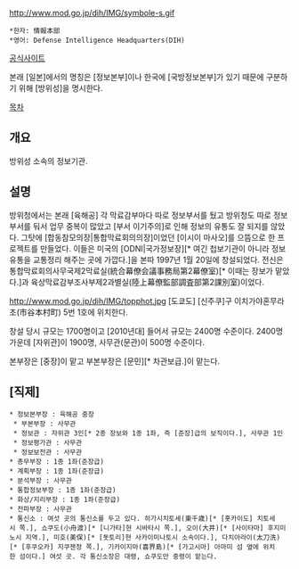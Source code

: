 http://www.mod.go.jp/dih/IMG/symbole-s.gif

 *한자: 情報本部
 *영어: Defense Intelligence Headquarters(DIH)

[http://www.mod.go.jp/dih/ 공식사이트]

본래 [일본]에서의 명칭은 [정보본부]이나 한국에 [국방정보본부]가 있기 때문에 구분하기 위해 [방위성]을 명시한다.

[[목차]]
== 개요 ==
방위성 소속의 정보기관. 
== 설명 ==
방위청에서는 본래 [육해공] 각 막료감부마다 따로 정보부서를 뒀고 방위청도 따로 정보부서를 둬서 업무 중복이 많았고 [부서 이기주의]로 인해 정보의 유통도 잘 되지를 않았다. 그탓에 [합동참모의장|통합막료회의의장]이었던 [이시이 마사오]를 으뜸으로 한 프로젝트를 만들었다. 이들은 미국의 [ODNI|국가정보장][* 여긴 첩보기관이 아니라 정보유통을 교통정리 해주는 곳에 가깝다.]을 본따 1997년 1월 20일에 창설되었다. 전신은 통합막료회의사무국제2막료실(統合幕僚会議事務局第2幕僚室)[* 이때는 장보가 맡았다.]과 육상막료감부조사부제2과별실(陸上幕僚監部調査部第2課別室)이었다. 

http://www.mod.go.jp/dih/IMG/topphot.jpg
[도쿄도] [신주쿠]구 이치가야혼무라초(市谷本村町) 5번 1호에 위치한다.

창설 당시 규모는 1700명이고 [2010년대] 들어서 규모는 2400명 수준이다. 2400명 가운데 [자위관]이 1900명, 사무관(문관)이 500명 수준이다. 

본부장은 [중장]이 맡고 부본부장은 [문민][* 차관보급.]이 맡는다.

== [직제] ==

 * 정보본부장 : 육해공 중장
  * 부본부장 : 사무관
  * 정보관 : 자위관 3인[* 2종 장보와 1종 1좌, 즉 [준장]급의 보직이다.], 사무관 1인
  * 정보평가관 : 사무관
  * 정보보전관 : 사무관
 * 총무부장 : 1종 1좌(준장급)
 * 계획부장 : 1종 1좌(준장급)
 * 분석부장 : 사무관
 * 통합정보부장 : 1종 1좌(준장급)
 * 화상/지리부장 : 1종 1좌(준장급)
 * 전파부장 : 사무관
 * 통신소 : 여섯 곳의 통신소를 두고 있다. 히가시치토세(東千歳)[* [홋카이도] 치토세시 쪽.], 쇼쿠도(小舟渡)[* [니가타]현 시바타시 쪽.], 오이(大井)[* [사이타마] 후지미노시 지역.], 미호(美保)[* [돗토리]현 사카이미나토시 소속이다.], 다치아라이(太刀洗)[* [후쿠오카] 지쿠젠정 쪽.], 기카이지마(喜界島)[* [가고시마] 아마미 섬 옆에 위치한 섬이다.] 여섯 곳. 각 통신소장은 대령, 쇼쿠도만 중령이 맡는다.
